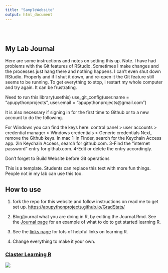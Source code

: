 ```yaml
---
title: "SampleWebsite"
output: html_document
---
```


<style type="text/css">
.title {
  display: none;
}

#getting-started img {
  margin-right: 10px;
}

</style>

<div class="row" style="padding-top: 30px;">
<div class="col-sm-6">

# **My Lab Journal**



Here are some instructions and notes on setting this up.
Note. I have had problems with the Git features of RStudio. 
Sometimes I make changes and the processes just hang there and nothing happens. I can't even shut down RStudio. Properly and if I shut it down, and re-open it the Git feature still seems to be running. To get everything to stop, I restart my whole computer and try again. It can be frustrating.

Need to run this
library(usethis)
use_git_config(user.name = "apupythonprojects", user.email = "apupythonprojects@gmail.com")

It is also necessary if signing in for the first time to Github or to a new account to do the following.

For Windows you can find the keys here:
control panel > user accounts > credential manager > Windows credentials > Generic credentials
Next, remove the Github keys.
In mac
1-In Finder, search for the Keychain Access app.
2In Keychain Access, search for github.com.
3-Find the "internet password" entry for github.com.
4-Edit or delete the entry accordingly.

Don't forget to Build Website before Git operations

  This is a template.
  Students can replace this text with more fun things. People not in my lab can use this too.

## How to use

1. fork the repo for this website and follow instructions on read me to get set up. [https://apupythonprojects.github.io/GradStats/](https://apupythonprojects.github.io/GradStats/)

2. Blog/journal what you are doing in R, by editing the Journal.Rmd. See the [Journal page](https://apupythonprojects.github.io/GradStats/Journal.html) for an example of what to do to get started learning R.

3. See the [links page](https://apupythonprojects.github.io/GradStats/Links.html) for lots of helpful links on learning R.

4. Change everything to make it your own.


</div>
<div class="col-sm-6">

### [Claster Learning R](https://apupythonprojects.github.io)

<a href = "https://apupythonprojects.github.io">
![](images/logo1.png)
</a>
</div>
